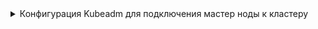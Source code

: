 

<details>
<summary>Конфигурация Kubeadm для подключения мастер ноды к кластеру</summary>

  <h4>Переменные окружния для шаблона конфигурационного файла</h4>
  <CodeBlock language="bash">
      {dedent`
        export BASE_K8S_PATH="${CUSTOM_VALUE.kuberneteBaseFolderPath.value}"
        export CLUSTER_NAME="${CUSTOM_VALUE.clusterName.value}"
        export BASE_DOMAIN="${CUSTOM_VALUE.kubernetesBaseDomain.value}"
        export KUBE_APISERVER_PORT=${PORTS.kubeAPIServer.portNumber}
        export CLUSTER_DOMAIN="${CUSTOM_VALUE.kubernetesClusterDomain.value}"
        export FULL_HOST_NAME="${CUSTOM_VALUE.virtualMachineFullName.value}"
        export MACHINE_LOCAL_ADDRESS="${CUSTOM_VALUE.virtualMachineLocalAddress.value}"
        export KUBE_APISERVER_PORT=${PORTS.kubeAPIServer.portNumber}

      `}
  </CodeBlock>

  <h4>Конфигурационный файл kubeadm для подключения мастера к кластеру</h4>
  <CodeBlock>
    {dedent`cat <<EOF > $\{BASE_K8S_PATH}/kubeadm.conf
      ---
      apiVersion: kubeadm.k8s.io/v1beta3
      controlPlane:
        localAPIEndpoint:
          advertiseAddress: $\{MACHINE_LOCAL_ADDRESS}
          bindPort: $\{KUBE_APISERVER_PORT}
        certificateKey: 0c00c2fd5c67c37656c00d78a9d7e1f2eb794ef8e4fc3e2a4b532eb14323cd59
      discovery:
        bootstrapToken:
          apiServerEndpoint: api.$\{CLUSTER_NAME}.$\{BASE_DOMAIN}:${KUBE_API_ARGS.securePort.value}
          unsafeSkipCAVerification: true
          token: "fjt9ex.lwzqgdlvoxtqk4yw"
      kind: JoinConfiguration
      EOF
    `}
  </CodeBlock>
</details>

